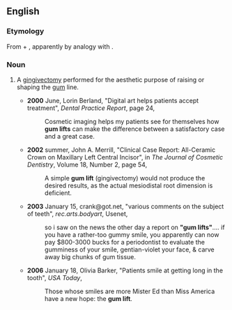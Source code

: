 ==English==
{{wikipedia|Gum lift}}

===Etymology===
From {{term|gum}} + {{term|lift}}, apparently by analogy with {{term|face lift}}.

===Noun===
{{en-noun|head=[[gum]] [[lift]]}}

# {{context|[[cosmetic]] [[dentistry]]|lang=en}} A [[gingivectomy]] performed for the aesthetic purpose of raising or shaping the [[gum]] line.
#*'''2000''' June, Lorin Berland, "Digital art helps patients accept treatment", ''Dental Practice Report'', page 24,
#*:Cosmetic imaging helps my patients see for themselves how '''gum lifts''' can make the difference between a satisfactory case and a great case.
#* '''2002''' summer, John A. Merrill, "Clinical Case Report: All-Ceramic Crown on Maxillary Left Central Incisor", in ''The Journal of Cosmetic Dentistry'', Volume 18, Number 2, page 54,
#*: A simple '''gum lift''' (gingivectomy) would not produce the desired results, as the actual mesiodistal root dimension is deficient.
#*'''2003''' January 15, crank@got.net, "various comments on the subject of teeth", ''rec.arts.bodyart'', Usenet,
#*:so i saw on the news the other day a report on '''"gum lifts"'''.... if you have a rather-too gummy smile, you apparently can now pay $800-3000 bucks for a periodontist to evaluate the gumminess of your smile, gentian-violet your face, & carve away big chunks of gum tissue.
#*'''2006''' January 18, Olivia Barker, "Patients smile at getting long in the tooth", ''USA Today'',<!--online only??-->
#*:Those whose smiles are more Mister Ed than Miss America have a new hope: the '''gum lift'''.